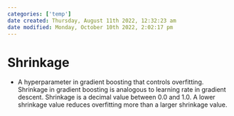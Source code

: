 ```yaml
---
categories: ['temp']
date created: Thursday, August 11th 2022, 12:32:23 am
date modified: Monday, October 10th 2022, 2:02:17 pm
---
```


# Shrinkage
- A hyperparameter in gradient boosting that controls overfitting. Shrinkage in gradient boosting is analogous to learning rate in gradient descent. Shrinkage is a decimal value between 0.0 and 1.0. A lower shrinkage value reduces overfitting more than a larger shrinkage value.



